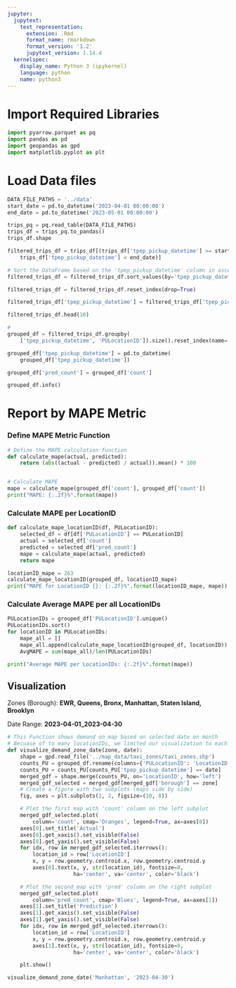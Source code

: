 ```yaml
---
jupyter:
  jupytext:
    text_representation:
      extension: .Rmd
      format_name: rmarkdown
      format_version: '1.2'
      jupytext_version: 1.14.4
  kernelspec:
    display_name: Python 3 (ipykernel)
    language: python
    name: python3
---
```


# Import Required Libraries

```python
import pyarrow.parquet as pq
import pandas as pd
import geopandas as gpd
import matplotlib.pyplot as plt
```

# Load Data files

```python
DATA_FILE_PATHS = '../data'
start_date = pd.to_datetime('2023-04-01 00:00:00')
end_date = pd.to_datetime('2023-05-01 00:00:00')
```

```python
trips_pq = pq.read_table(DATA_FILE_PATHS)
trips_df = trips_pq.to_pandas()
trips_df.shape
```

```python
filtered_trips_df = trips_df[(trips_df['tpep_pickup_datetime'] >= start_date) & (
    trips_df['tpep_pickup_datetime'] < end_date)]
```

```python
# Sort the DataFrame based on the 'tpep_pickup_datetime' column in ascending order
filtered_trips_df = filtered_trips_df.sort_values(by='tpep_pickup_datetime')
```

```python
filtered_trips_df = filtered_trips_df.reset_index(drop=True)
```

```python
filtered_trips_df['tpep_pickup_datetime'] = filtered_trips_df['tpep_pickup_datetime'].dt.date
```

```python
filtered_trips_df.head(10)
```

```python
# 
grouped_df = filtered_trips_df.groupby(
    ['tpep_pickup_datetime', 'PULocationID']).size().reset_index(name='count')
```

```python
grouped_df['tpep_pickup_datetime'] = pd.to_datetime(
    grouped_df['tpep_pickup_datetime'])
```

```python
grouped_df['pred_count'] = grouped_df['count']
```

```python
grouped_df.info()
```

# Report by MAPE Metric


### Define MAPE Metric Function

```python
# Define the MAPE calculation function
def calculate_mape(actual, predicted):
    return (abs((actual - predicted) / actual)).mean() * 100


# Calculate MAPE
mape = calculate_mape(grouped_df['count'], grouped_df['count'])
print("MAPE: {:.2f}%".format(mape))
```

### Calculate MAPE per LocationID

```python
def calculate_mape_locationID(df, PULocationID):
    selected_df = df[df['PULocationID'] == PULocationID]
    actual = selected_df['count']
    predicted = selected_df['pred_count']
    mape = calculate_mape(actual, predicted)
    return mape
```

```python
locationID_mape = 263
calculate_mape_locationID(grouped_df, locationID_mape)
print("MAPE for LocationID {}: {:.2f}%".format(locationID_mape, mape))
```

### Calculate Average MAPE per all LocationIDs

```python
PULocationIDs = grouped_df['PULocationID'].unique()
PULocationIDs.sort()
for locationID in PULocationIDs:
    mape_all = []
    mape_all.append(calculate_mape_locationID(grouped_df, locationID))
    AvgMAPE = sum(mape_all)/len(PULocationIDs)

print("Average MAPE per LocationIDs: {:.2f}%".format(mape))
```

## Visualization

Zones (Borough): **EWR, Queens, Bronx, Manhattan, Staten Island, Brooklyn**

Date Range: **2023-04-01_2023-04-30**

```python
# This Function shows demand on map based on selected date on month
# Becuase of to many locationIDs, we limited our visualization to each zone(Borough)
def visualize_demand_zone_date(zone, date):
    shape = gpd.read_file('../map_data/taxi_zones/taxi_zones.shp')
    counts_PU = grouped_df.rename(columns={'PULocationID': 'LocationID'})
    counts_PU = counts_PU[counts_PU['tpep_pickup_datetime'] == date]
    merged_gdf = shape.merge(counts_PU, on='LocationID', how='left')
    merged_gdf_selected = merged_gdf[merged_gdf['borough'] == zone]
    # Create a figure with two subplots (maps side by side)
    fig, axes = plt.subplots(1, 2, figsize=(10, 8))

    # Plot the first map with 'count' column on the left subplot
    merged_gdf_selected.plot(
        column='count', cmap='Oranges', legend=True, ax=axes[0])
    axes[0].set_title('Actual')
    axes[0].get_xaxis().set_visible(False)
    axes[0].get_yaxis().set_visible(False)
    for idx, row in merged_gdf_selected.iterrows():
        location_id = row['LocationID']
        x, y = row.geometry.centroid.x, row.geometry.centroid.y
        axes[0].text(x, y, str(location_id), fontsize=8,
                     ha='center', va='center', color='black')

    # Plot the second map with 'pred' column on the right subplot
    merged_gdf_selected.plot(
        column='pred_count', cmap='Blues', legend=True, ax=axes[1])
    axes[1].set_title('Prediction')
    axes[1].get_xaxis().set_visible(False)
    axes[1].get_yaxis().set_visible(False)
    for idx, row in merged_gdf_selected.iterrows():
        location_id = row['LocationID']
        x, y = row.geometry.centroid.x, row.geometry.centroid.y
        axes[1].text(x, y, str(location_id), fontsize=8,
                     ha='center', va='center', color='black')

    plt.show()
```

```python
visualize_demand_zone_date('Manhattan', '2023-04-30')
```
